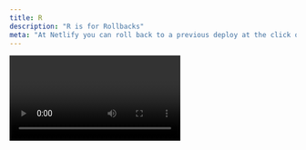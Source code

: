 ```yaml
---
title: R
description: "R is for Rollbacks"
meta: "At Netlify you can roll back to a previous deploy at the click of a button so you can stop panicking, and keep on rolling back."
---
```


<Video id="i1k51Fb-QVw" />

Did you accidentally release a bug into production? Don’t sweat it! At Netlify you can roll back to a previous deploy at the click of a button so you can stop panicking, and keep on rolling back.